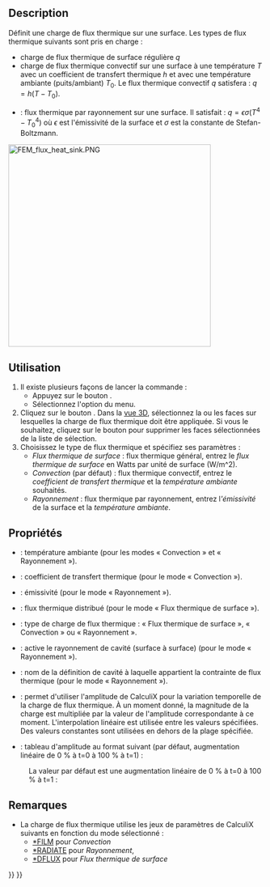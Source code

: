 <languages/>

{{Docnav/fr
|[[FEM_ConstraintInitialTemperature/fr|Température initiale]]
|[[FEM_ConstraintTemperature/fr|Condition limite de température]]
|[[FEM_Workbench/fr|Atelier FEM]]
|IconL=FEM_ConstraintInitialTemperature.svg
|IconR=FEM_ConstraintTemperature.svg
|IconC=Workbench_FEM.svg
}}

{{GuiCommandContainer
|
{{GuiCommand/fr
|Name=FEM ConstraintHeatflux
|Name/fr=FEM Charge de flux thermique
|MenuLocation=Modèle → Conditions limites et charges thermiques → Charge de flux thermique
|Workbenches=[[FEM_Workbench/fr|FEM]]
|SeeAlso=[[FEM_tutorial/fr|FEM Tutoriel]]
}}
{{GuiCommandFemInfo/fr
|Solvers=CalculiX, Elmer
}}
}}

==Description==

Définit une charge de flux thermique sur une surface. Les types de flux thermique suivants sont pris en charge :
* charge de flux thermique de surface régulière <math>q</math>
* charge de flux thermique convectif sur une surface à une température <math>T</math> avec un coefficient de transfert thermique <math>h</math> et avec une température ambiante (puits/ambiant) <math>T_{0}</math>. Le flux thermique convectif <math>q</math> satisfera : <math>q=h(T-T_{0})</math>.
* {{Version/fr|1.0}} : flux thermique par rayonnement sur une surface. Il satisfait : <math>q=\epsilon \sigma(T^{4}-T_{0}^{4})</math> où <math>\epsilon</math> est l'émissivité de la surface et <math>\sigma</math> est la constante de Stefan-Boltzmann.

[[Image:FEM_flux_heat_sink.PNG|400px]]
{{Caption|Radiateur avec flux thermique convectif sur les surfaces exposées à l'air}}

<span id="Usage"></span>
==Utilisation==

# Il existe plusieurs façons de lancer la commande :
#* Appuyez sur le bouton {{Button|[[Image:FEM_ConstraintHeatflux.svg|16px]] [[FEM_ConstraintHeatflux/fr|Charge de flux thermique]]}}.
#* Sélectionnez l'option {{MenuCommand|Modèle → Conditions limites et charges thermiques → [[Image:FEM_ConstraintHeatflux.svg|16px]] Charge de flux thermique}} du menu.
# Cliquez sur le bouton {{Button|Ajouter}}. Dans la [[3D_view/fr|vue 3D]], sélectionnez la ou les faces sur lesquelles la charge de flux thermique doit être appliquée. Si vous le souhaitez, cliquez sur le bouton {{Button|Supprimer}} pour supprimer les faces sélectionnées de la liste de sélection.
# Choisissez le type de flux thermique et spécifiez ses paramètres :
#* ''Flux thermique de surface'' : flux thermique général, entrez le ''flux thermique de surface'' en Watts par unité de surface (W/m^2).
#* ''Convection'' (par défaut) : flux thermique convectif, entrez le ''coefficient de transfert thermique'' et la ''température ambiante'' souhaités.
#* ''Rayonnement'' : flux thermique par rayonnement, entrez l'''émissivité'' de la surface et la ''température ambiante''. {{Version/fr|1.0}}

<span id="Properties"></span>
==Propriétés==

* {{PropertyData|Ambient Temp}} : température ambiante (pour les modes « Convection » et « Rayonnement »).
* {{PropertyData|Film Coef}} : coefficient de transfert thermique (pour le mode « Convection »).
* {{PropertyData|Emissivity}} : émissivité (pour le mode « Rayonnement »).
* {{PropertyData|DFlux}} : flux thermique distribué (pour le mode « Flux thermique de surface »).
* {{PropertyData|Constraint Type}} : type de charge de flux thermique : « Flux thermique de surface », « Convection » ou « Rayonnement ».
* {{PropertyData|Cavity Radiation}} : active le rayonnement de cavité (surface à surface) (pour le mode « Rayonnement »). {{Version/fr|1.1}}
* {{PropertyData|Cavity Name}} : nom de la définition de cavité à laquelle appartient la contrainte de flux thermique (pour le mode « Rayonnement »). {{Version/fr|1.1}}
* {{PropertyData|Enable Amplitude}} : permet d'utiliser l'amplitude de CalculiX pour la variation temporelle de la charge de flux thermique. À un moment donné, la magnitude de la charge est multipliée par la valeur de l'amplitude correspondante à ce moment. L'interpolation linéaire est utilisée entre les valeurs spécifiées. Des valeurs constantes sont utilisées en dehors de la plage spécifiée. {{Version/fr|1.1}}
* {{PropertyData|Amplitude Values}} : tableau d'amplitude au format suivant (par défaut, augmentation linéaire de 0 % à t=0 à 100 % à t=1) {{Version/fr|1.1}} :

: {{Code|lang=text|code=
time_1, amplitude_value_1
...
}}

: La valeur par défaut est une augmentation linéaire de 0 % à t=0 à 100 % à t=1 :

: {{Code|lang=text|code=
0, 0
1, 1
}}

<span id="Notes"></span>
==Remarques==

* La charge de flux thermique utilise les jeux de paramètres de CalculiX suivants en fonction du mode sélectionné :
** [http://web.mit.edu/calculix_v2.7/CalculiX/ccx_2.7/doc/ccx/node203.html *FILM] pour ''Convection''
** [http://web.mit.edu/calculix_v2.7/CalculiX/ccx_2.7/doc/ccx/node234.html *RADIATE] pour ''Rayonnement'', {{Version/fr|1.0}}
** [http://web.mit.edu/calculix_v2.7/CalculiX/ccx_2.7/doc/ccx/node188.html *DFLUX] pour ''Flux thermique de surface''


{{Docnav/fr
|[[FEM_ConstraintInitialTemperature/fr|Température initiale]]
|[[FEM_ConstraintTemperature/fr|Condition limite de température]]
|[[FEM_Workbench/fr|Atelier FEM]]
|IconL=FEM_ConstraintInitialTemperature.svg
|IconR=FEM_ConstraintTemperature.svg
|IconC=Workbench_FEM.svg
}}

{{FEM Tools navi{{#translation:}}}}
{{Userdocnavi{{#translation:}}}}